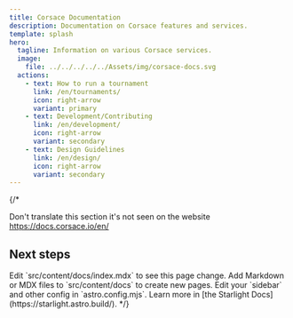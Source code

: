 ```yaml
---
title: Corsace Documentation
description: Documentation on Corsace features and services.
template: splash
hero:
  tagline: Information on various Corsace services.
  image:
    file: ../../../../../Assets/img/corsace-docs.svg
  actions:
    - text: How to run a tournament
      link: /en/tournaments/
      icon: right-arrow
      variant: primary
    - text: Development/Contributing
      link: /en/development/
      icon: right-arrow
      variant: secondary
    - text: Design Guidelines
      link: /en/design/
      icon: right-arrow
      variant: secondary
---
```

{/* 

Don't translate this section it's not seen on the website https://docs.corsace.io/en/



## Next steps

<CardGrid stagger>
	<Card title="Update content" icon="pencil">
		Edit `src/content/docs/index.mdx` to see this page change.
	</Card>
	<Card title="Add new content" icon="add-document">
		Add Markdown or MDX files to `src/content/docs` to create new pages.
	</Card>
	<Card title="Configure your site" icon="setting">
		Edit your `sidebar` and other config in `astro.config.mjs`.
	</Card>
	<Card title="Read the docs" icon="open-book">
		Learn more in [the Starlight Docs](https://starlight.astro.build/).
	</Card>
</CardGrid> */}

